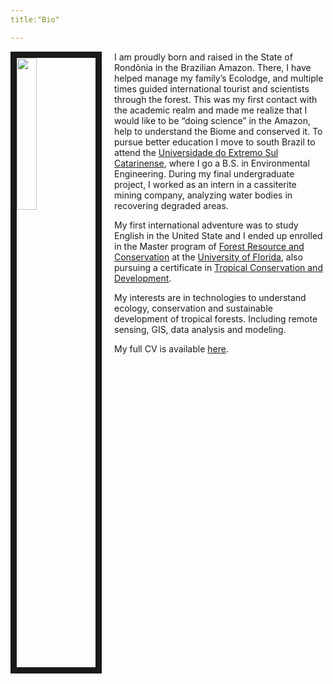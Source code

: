 ```yaml
---
title:"Bio"

---
```


<link rel="stylesheet" href="styles.css" type="text/css">

<img src="images/IMG_12992.JPG" style="width:25%; border:10px solid; margin-right: 20px" align="left">

I am proudly born and raised in the State of Rondônia in the Brazilian Amazon. There, I have helped manage my family's Ecolodge, and multiple times guided international tourist and scientists through the forest. This was my first contact with the academic realm and made me realize that I would like to be "doing science" in the Amazon, help to understand the Biome and conserved it. To pursue better education I move to south Brazil to attend the [Universidade do Extremo Sul Catarinense](http://www.unesc.net/portal/), where I go a B.S. in Environmental Engineering. During my final undergraduate project, I worked as an intern in a cassiterite mining company, analyzing water bodies in recovering degraded areas.

My first international adventure was to study English in the United State and I ended up enrolled in the Master program of [Forest Resource and Conservation](http://sfrc.ufl.edu/) at the [University of Florida](http://www.ufl.edu/), also pursuing a certificate in [Tropical Conservation and Development](http://uftcd.org/).

My interests are in technologies to understand ecology, conservation and sustainable development of tropical forests. Including remote sensing, GIS, data analysis and modeling.

My full CV is available [here](files/Zabor_CV_2017_Q4.pdf).